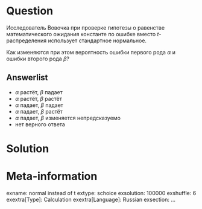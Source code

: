 ```r
```

Question
========
Исследователь Вовочка при проверке гипотезы о равенстве математического ожидания константе по ошибке вместо $t$-распределения использует стандартное нормальное.

Как изменяются при этом вероятность ошибки первого рода $\alpha$ и ошибки второго рода $\beta$?

Answerlist
----------
* $\alpha$ растёт, $\beta$ падает
* $\alpha$ растёт, $\beta$ растёт
* $\alpha$ падает, $\beta$ падает
* $\alpha$ падает, $\beta$ растёт
* $\alpha$ падает, $\beta$ изменяется непредсказуемо
* нет верного ответа

 
Solution
========


Meta-information
================
exname: normal instead of t
extype: schoice
exsolution: 100000
exshuffle: 6
exextra[Type]: Calculation
exextra[Language]: Russian
exsection: ...
